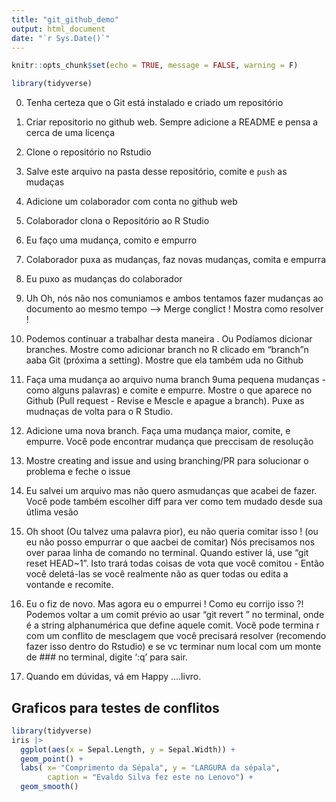 ```yaml
---
title: "git_github_demo"
output: html_document
date: "`r Sys.Date()`"
---
```


```r
knitr::opts_chunk$set(echo = TRUE, message = FALSE, warning = F)
```

```r
library(tidyverse)
```

0.  Tenha certeza que o Git está instalado e criado um repositório

1.  Criar repositorio no github web. Sempre adicione a README e pensa a cerca de uma licença

2.  Clone o repositório no Rstudio

3.  Salve este arquivo na pasta desse repositório, comite e `push` as mudaças

4.  Adicione um colaborador com conta no github web

5.  Colaborador clona o Repositório ao R Studio

6.  Eu faço uma mudança, comito e empurro

7.  Colaborador puxa as mudanças, faz novas mudanças, comita e empurra

8.  Eu puxo as mudanças do colaborador

9.  Uh Oh, nós não nos comuniamos e ambos tentamos fazer mudanças ao documento ao mesmo tempo --\> Merge conglict ! Mostra como resolver !

10. Podemos continuar a trabalhar desta maneira . Ou Podíamos dicionar branches. Mostre como adicionar branch no R clicado em "branch"n aaba Git (próxima a setting). Mostre que ela também uda no Github

11. Faça uma mudança ao arquivo numa branch 9uma pequena mudanças - como alguns palavras) e comite e empurre. Mostre o que aparece no Github (Pull request - Revise e Mescle e apague a branch). Puxe as mudnaças de volta para o R Studio.

12. Adicione uma nova branch. Faça uma mudança maior, comite, e empurre. Você pode encontrar mudança que preccisam de resolução

13. Mostre creating and issue and using branching/PR para solucionar o problema e feche o issue

14. Eu salvei um arquivo mas não quero asmudanças que acabei de fazer. Você pode também escolher diff para ver como tem mudado desde sua útlima vesão

15. Oh shoot (Ou talvez uma palavra pior), eu não queria comitar isso ! (ou eu não posso empurrar o que aacbei de comitar) Nós precisamos nos over paraa linha de comando no terminal. Quando estiver lá, use "git reset HEAD\~1". Isto trará todas coisas de vota que você comitou - Então você deletá-las se você realmente não as quer todas ou edita a vontande e recomite.

16. Eu o fiz de novo. Mas agora eu o empurrei ! Como eu corrijo isso ?! Podemos voltar a um comit prévio ao usar "git revert <SHA>" no terminal, onde <SHA> é a string alphanumérica que define aquele comit. Você pode termina r com um conflito de mesclagem que você precisará resolver (recomendo fazer isso dentro do Rstudio) e se vc terminar num local com um monte de \### no terminal, digite ':q' para sair.

17. Quando em dúvidas, vá em Happy ....livro.

## Graficos para testes de conflitos

```r
library(tidyverse)
iris |> 
  ggplot(aes(x = Sepal.Length, y = Sepal.Width)) +
  geom_point() +
  labs( x= "Comprimento da Sépala", y = "LARGURA da sépala",
        caption = "Evaldo Silva fez este no Lenovo") +
  geom_smooth()
```
